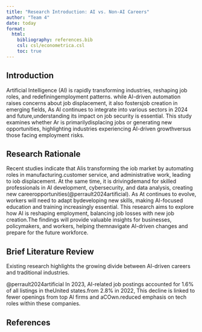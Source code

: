 ```yaml
---
title: "Research Introduction: AI vs. Non-AI Careers"
author: "Team 4"
date: today
format: 
  html:
    bibliography: references.bib
    csl: csl/econometrica.csl
    toc: true
---
```


## Introduction

Artificial Intelligence (Al) is rapidly transforming industries, reshaping job roles, and redefiningemployment patterns. while AI-driven automation raises concerns about job displacement, it also fostersjob creation in emerging fields, As AI continues to integrate into various sectors in 2024 and future,understanding its impact on job security is essential. This study examines whether Ar is primarilydisplacing jobs or generating new opportunities, highlighting industries experiencing AI-driven growthversus those facing employment risks.

## Research Rationale

Recent studies indicate that Alis transforming the iob market by automating roles in manufacturing.customer service, and administrative work, leading to iob displacement. At the same time, it is drivingdemand for skilled professionals in AI development, cybersecurity, and data analysis, creating new careeropportunities(@perrault2024artificial). As At continues to evolve, workers will need to adapt bydeveloping new skills, making AI-focused education and training increasingly essential.
This research aims to explore how AI is reshaping employment, balancing job losses with new job creation.The findings will provide valuable insights for businesses, policymakers, and workers, helping themnavigate Al-driven changes and prepare for the future workforce.

## Brief Literature Review

Existing research highlights the growing divide between AI-driven careers and traditional industries.

@perrault2024artificial In 2023, AI-related job postings accounted for 1.6% of all listings in theUnited states.from 2.8% in 2022, This decline is linked to fewer openings from top Al firms and aCOwn.reduced emphasis on tech roles within these companies.

## References  

